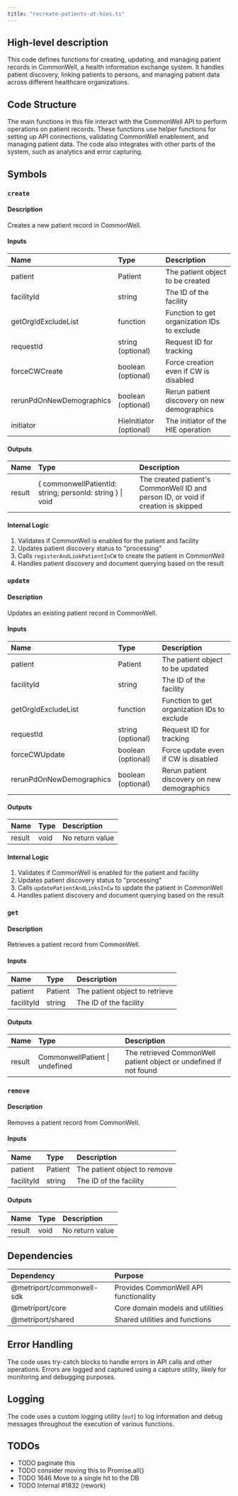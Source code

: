 ```yaml
---
title: "recreate-patients-at-hies.ts"
---
```


## High-level description
This code defines functions for creating, updating, and managing patient records in CommonWell, a health information exchange system. It handles patient discovery, linking patients to persons, and managing patient data across different healthcare organizations.

## Code Structure
The main functions in this file interact with the CommonWell API to perform operations on patient records. These functions use helper functions for setting up API connections, validating CommonWell enablement, and managing patient data. The code also integrates with other parts of the system, such as analytics and error capturing.

## Symbols

### `create`
#### Description
Creates a new patient record in CommonWell.

#### Inputs
| Name | Type | Description |
|:-----|:-----|:------------|
| patient | Patient | The patient object to be created |
| facilityId | string | The ID of the facility |
| getOrgIdExcludeList | function | Function to get organization IDs to exclude |
| requestId | string (optional) | Request ID for tracking |
| forceCWCreate | boolean (optional) | Force creation even if CW is disabled |
| rerunPdOnNewDemographics | boolean (optional) | Rerun patient discovery on new demographics |
| initiator | HieInitiator (optional) | The initiator of the HIE operation |

#### Outputs
| Name | Type | Description |
|:-----|:-----|:------------|
| result | \{ commonwellPatientId: string; personId: string \} \| void | The created patient's CommonWell ID and person ID, or void if creation is skipped |

#### Internal Logic
1. Validates if CommonWell is enabled for the patient and facility
2. Updates patient discovery status to "processing"
3. Calls `registerAndLinkPatientInCW` to create the patient in CommonWell
4. Handles patient discovery and document querying based on the result

### `update`
#### Description
Updates an existing patient record in CommonWell.

#### Inputs
| Name | Type | Description |
|:-----|:-----|:------------|
| patient | Patient | The patient object to be updated |
| facilityId | string | The ID of the facility |
| getOrgIdExcludeList | function | Function to get organization IDs to exclude |
| requestId | string (optional) | Request ID for tracking |
| forceCWUpdate | boolean (optional) | Force update even if CW is disabled |
| rerunPdOnNewDemographics | boolean (optional) | Rerun patient discovery on new demographics |

#### Outputs
| Name | Type | Description |
|:-----|:-----|:------------|
| result | void | No return value |

#### Internal Logic
1. Validates if CommonWell is enabled for the patient and facility
2. Updates patient discovery status to "processing"
3. Calls `updatePatientAndLinksInCw` to update the patient in CommonWell
4. Handles patient discovery and document querying based on the result

### `get`
#### Description
Retrieves a patient record from CommonWell.

#### Inputs
| Name | Type | Description |
|:-----|:-----|:------------|
| patient | Patient | The patient object to retrieve |
| facilityId | string | The ID of the facility |

#### Outputs
| Name | Type | Description |
|:-----|:-----|:------------|
| result | CommonwellPatient \| undefined | The retrieved CommonWell patient object or undefined if not found |

### `remove`
#### Description
Removes a patient record from CommonWell.

#### Inputs
| Name | Type | Description |
|:-----|:-----|:------------|
| patient | Patient | The patient object to remove |
| facilityId | string | The ID of the facility |

#### Outputs
| Name | Type | Description |
|:-----|:-----|:------------|
| result | void | No return value |

## Dependencies
| Dependency | Purpose |
|:-----------|:--------|
| @metriport/commonwell-sdk | Provides CommonWell API functionality |
| @metriport/core | Core domain models and utilities |
| @metriport/shared | Shared utilities and functions |

## Error Handling
The code uses try-catch blocks to handle errors in API calls and other operations. Errors are logged and captured using a capture utility, likely for monitoring and debugging purposes.

## Logging
The code uses a custom logging utility (`out`) to log information and debug messages throughout the execution of various functions.

## TODOs
- TODO paginate this
- TODO consider moving this to Promise.all()
- TODO 1646 Move to a single hit to the DB
- TODO Internal #1832 (rework)
